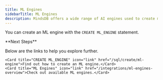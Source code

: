 ```yaml
---
title: ML Engines
sidebarTitle: ML Engines
description: MindsDB offers a wide range of AI engines used to create models and incorporate them in the data landscape as virtual tables. MindsDB abstracts AI models as virtual tables, or Generative AI Tables, that can generate data from the underlying model upon being queried.
---
```


You can create an ML engine with the `CREATE ML_ENGINE` statement.

<Info>
**Next Steps**

Below are the links to help you explore further.

<CardGroup cols={3}>

    <Card title="CREATE ML_ENGINE" icon="link" href="/sql/create/ml-engine">Find out how to create an ML engine.</Card>
    <Card title="ML Engines" icon="link" href="/integrations/ml-engines-overview">Check out available ML engines.</Card>

</CardGroup>

</Info>
